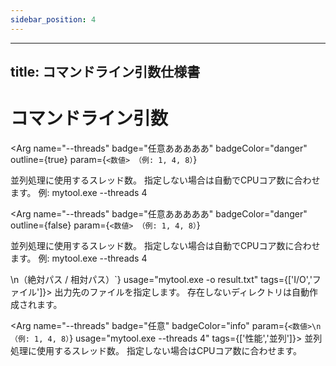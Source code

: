 ```yaml
---
sidebar_position: 4
---
```

---
title: コマンドライン引数仕様書
---


# コマンドライン引数
<Arg
  name="--threads"
  badge="任意あああああ"
  badgeColor="danger"
  outline={true}
  param={`<数値>
（例: 1, 4, 8）`}
>
  並列処理に使用するスレッド数。
  指定しない場合は自動でCPUコア数に合わせます。
  例: mytool.exe --threads 4
</Arg>

<Arg
  name="--threads"
  badge="任意あああああ"
  badgeColor="danger"
  outline={false}
  param={`<数値>
（例: 1, 4, 8）`}
>
  並列処理に使用するスレッド数。
  指定しない場合は自動でCPUコア数に合わせます。
  例: mytool.exe --threads 4
</Arg>

<div className="arg-grid">
  <Arg name="-o, --output" badge="必須" badgeColor="success"
       param={`<ファイル名>\n（絶対パス / 相対パス）`}
       usage="mytool.exe -o result.txt"
       tags={['I/O','ファイル']}>
    出力先のファイルを指定します。
    存在しないディレクトリは自動作成されます。
  </Arg>

  <Arg name="--threads" badge="任意" badgeColor="info"
       param={`<数値>\n（例: 1, 4, 8）`}
       usage="mytool.exe --threads 4"
       tags={['性能','並列']}>
    並列処理に使用するスレッド数。
    指定しない場合はCPUコア数に合わせます。
  </Arg>

  <!-- 以降どんどん追加しても自動できれいに並ぶ -->
</div>

<Arg badge="必須"   badgeType="success" />
<Arg badge="任意"   badgeType="info" />
<Arg badge="実験的" badgeType="warning" />
<Arg badge="非推奨" badgeType="danger" />
<Arg badge="注意"   badgeType="primary badge--outline" />
